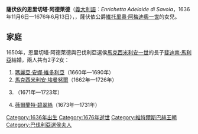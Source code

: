 {{Unreferenced|time=2021-02-14T14:54:44+00:00}}
{{Infobox noble
| name        = 恩里切塔·阿德萊德
| image       = Princess Henriette Adelaide of Savoy circa 1665.jpg
| image_size  = 235px
| succession  = 巴伐利亞選侯夫人
| reign       = 1651年 — 1676年
| birth_date  = {{Birth date|1636|11|6|df=y}}
| birth_place = [[都灵|杜林]]
| death_date  = {{Death date and age|1676|6|13|1636|11|6|df=y}}
| death_place = [[慕尼黑|慕尼黑]]
| noble family= [[薩伏依王朝|薩伏依王朝]]
| father      = [[維托里奧·阿梅迪奧一世_(薩伏依)|維托里奧·阿梅迪奧一世]]
| mother      = [[法蘭西的克莉絲汀|法蘭西的克莉絲汀]]
| religion    = [[羅馬天主教|羅馬天主教]]
}}

'''薩伏依的恩里切塔·阿德萊德'''（[[義大利語|義大利語]]：''Enrichetta Adelaide di Savoia''，1636年11月6日—1676年6月13日），{{le|巴伐利亞選侯夫人|List of royal consorts of Bavaria}}，薩伏依公爵[[維托里奧·阿梅迪奧一世_(薩伏依)|維托里奧·阿梅迪奧一世]]的女兒。

== 家庭 ==
1650年，恩里切塔·阿德萊德與巴伐利亞選侯[[马克西米利安一世_(巴伐利亚选帝侯)|馬克西米利安一世]]的長子[[斐迪南·馬利亞_(巴伐利亞選侯)|斐迪南·馬利亞]]結婚，兩人共有2子2女：
# [[巴伐利亞的瑪麗亞·安娜·維多利亞|瑪麗亞·安娜·維多利亞]]（1660年—1690年）
# [[馬克西米利安二世·埃曼努爾|馬克西米利安·埃曼努爾]]（1662年—1726年）
# {{le|巴伐利亞的約瑟夫·克萊門斯|Joseph Clemens of Bavaria|約瑟夫·克萊門斯}}（1671年—1723年）
# [[巴伐利亞的薇爾蘭特·碧翠絲|薇爾蘭特·碧翠絲]]（1673年—1731年）

[[Category:1636年出生|Category:1636年出生]]
[[Category:1676年逝世|Category:1676年逝世]]
[[Category:維特爾斯巴赫王朝|Category:維特爾斯巴赫王朝]]
[[Category:巴伐利亞選侯夫人|Category:巴伐利亞選侯夫人]]